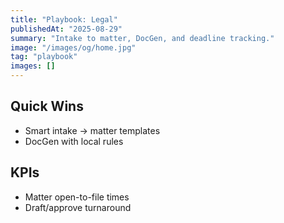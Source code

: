 ```yaml
---
title: "Playbook: Legal"
publishedAt: "2025-08-29"
summary: "Intake to matter, DocGen, and deadline tracking."
image: "/images/og/home.jpg"
tag: "playbook"
images: []
---
```


## Quick Wins

- Smart intake → matter templates
- DocGen with local rules

## KPIs

- Matter open-to-file times
- Draft/approve turnaround

<FunnelCTA label="Get Legal Playbook" href="/playbooks/legal" funnel="cta" />

